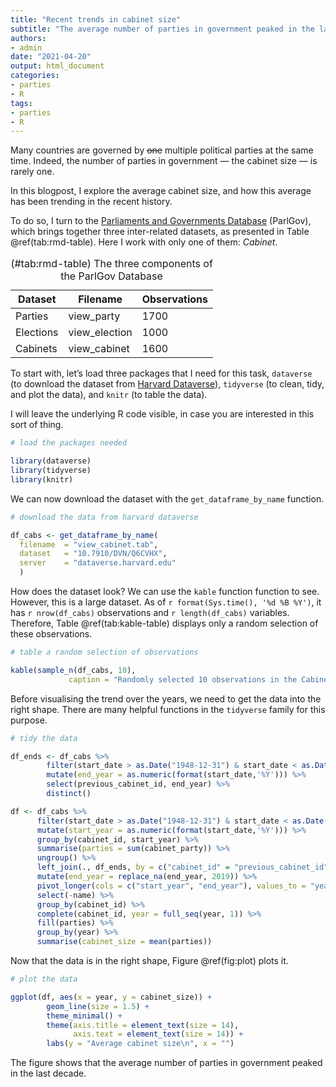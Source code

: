 ---
title: "Recent trends in cabinet size"
subtitle: "The average number of parties in government peaked in the last decade"
authors:
- admin
date: "2021-04-20"
output: html_document
categories: 
- parties
- R
tags:
- parties
- R
---

Many countries are governed by ~~one~~ multiple political parties at the same time. Indeed, the number of parties in government --- the cabinet size --- is rarely one. 

In this blogpost, I explore the average cabinet size, and how this average has been trending in the recent history.

To do so, I turn to the [Parliaments and Governments Database](http://www.parlgov.org/) (ParlGov), which brings together three inter-related datasets, as presented in Table \@ref(tab:rmd-table). Here I work with only one of them: *Cabinet*.

Table: (\#tab:rmd-table) The three components of the ParlGov Database

| Dataset   | Filename      | Observations |
|-----------|---------------|--------------|
| Parties   | view_party    | 1700         |
| Elections | view_election | 1000         |
| Cabinets  | view_cabinet  | 1600         |

To start with, let's load three packages that I need for this task, `dataverse` (to download the dataset from [Harvard Dataverse](https://dataverse.harvard.edu/)), `tidyverse` (to clean, tidy, and plot the data), and `knitr` (to table the data).

I will leave the underlying R code visible, in case you are interested in this sort of thing.

```{r, load, warning=FALSE, message=FALSE, tidy=FALSE}

# load the packages needed

library(dataverse)
library(tidyverse)
library(knitr)

```

We can now download the dataset with the `get_dataframe_by_name` function. 

```{r, download, warning=FALSE, message=FALSE, tidy=FALSE}

# download the data from harvard dataverse

df_cabs <- get_dataframe_by_name(
  filename  = "view_cabinet.tab",
  dataset   = "10.7910/DVN/Q6CVHX",
  server    = "dataverse.harvard.edu"
  )

```

How does the dataset look? We can use the `kable` function function to see. However, this is a large dataset. As of `r format(Sys.time(), '%d %B %Y')`, it has `r nrow(df_cabs)` observations and `r length(df_cabs)` variables. Therefore, Table \@ref(tab:kable-table) displays only a random selection of these observations.

```{r, kable-table, warning=FALSE, message=FALSE, tidy=FALSE}

# table a random selection of observations

kable(sample_n(df_cabs, 10),
             caption = "Randomly selected 10 observations in the Cabinet dataset")

```

Before visualising the trend over the years, we  need to get the data into the right shape. There are many helpful functions in the `tidyverse` family for this purpose.

```{r, clean, warning=FALSE, message=FALSE, tidy=FALSE}

# tidy the data

df_ends <- df_cabs %>% 
        filter(start_date > as.Date("1948-12-31") & start_date < as.Date("2020-01-01")) %>%
        mutate(end_year = as.numeric(format(start_date,'%Y'))) %>%
        select(previous_cabinet_id, end_year) %>%
        distinct()

df <- df_cabs %>%
      filter(start_date > as.Date("1948-12-31") & start_date < as.Date("2020-01-01"))  %>%
      mutate(start_year = as.numeric(format(start_date,'%Y'))) %>%
      group_by(cabinet_id, start_year) %>%
      summarise(parties = sum(cabinet_party)) %>%
      ungroup() %>%
      left_join(., df_ends, by = c("cabinet_id" = "previous_cabinet_id")) %>%
      mutate(end_year = replace_na(end_year, 2019)) %>%
      pivot_longer(cols = c("start_year", "end_year"), values_to = "year") %>%
      select(-name) %>%
      group_by(cabinet_id) %>%
      complete(cabinet_id, year = full_seq(year, 1)) %>%
      fill(parties) %>%
      group_by(year) %>%
      summarise(cabinet_size = mean(parties))

```

Now that the data is in the right shape, Figure \@ref(fig:plot) plots it.

```{r, plot, fig.cap='Average cabinet size, 1949--2019.', warning=FALSE, message=FALSE, tidy=FALSE}

# plot the data

ggplot(df, aes(x = year, y = cabinet_size)) +
        geom_line(size = 1.5) +
        theme_minimal() +
        theme(axis.title = element_text(size = 14),
              axis.text = element_text(size = 14)) +
        labs(y = "Average cabinet size\n", x = "")

```

The figure shows that the average number of parties in government peaked in the last decade.